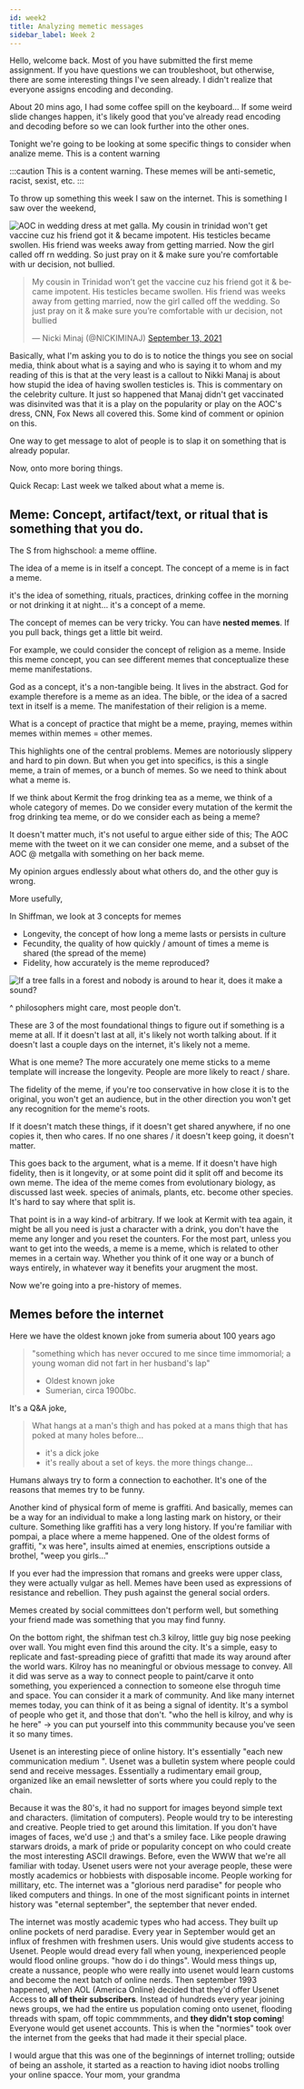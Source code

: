 ```yaml
---
id: week2
title: Analyzing memetic messages
sidebar_label: Week 2
---
```


Hello, welcome back. Most of you have submitted the first meme assignment. If you have questions we can troubleshoot, but otherwise, there are some interesting things I've seen already. I didn't realize that everyone assigns encoding and deconding.

About 20 mins ago, I had some coffee spill on the keyboard... If some weird slide changes happen, it's likely good that you've already read encoding and decoding before so we can look further into the other ones.

Tonight we're going to be looking at some specific things to consider when analize meme. This is a content warning

:::caution
This is a content warning. These memes will be anti-semetic, racist, sexist, etc.
:::

To throw up something this week I saw on the internet. This is something I saw over the weekend,

![AOC in wedding dress at met galla. My cousin in trinidad won't get vaccine cuz his friend got it & became impotent. His testicles became swollen. His friend was weeks away from getting married. Now the girl called off rn wedding. So just pray on it & make sure you're comfortable with ur decision, not bullied.](https://i.kym-cdn.com/photos/images/original/002/199/797/2ee.png)

<blockquote class="twitter-tweet" data-dnt="true" data-theme="dark">
  <p lang="en" dir="ltr">
    My cousin in Trinidad won’t get the vaccine cuz his friend got it &amp;
    became impotent. His testicles became swollen. His friend was weeks away
    from getting married, now the girl called off the wedding. So just pray on
    it &amp; make sure you’re comfortable with ur decision, not bullied
  </p>
  &mdash; Nicki Minaj (@NICKIMINAJ) <a href="https://twitter.com/NICKIMINAJ/status/1437532566945341441?ref_src=twsrc%5Etfw">September 13, 2021</a>
</blockquote>
<script
  async
  src="https://platform.twitter.com/widgets.js"
  charset="utf-8"
></script>

Basically, what I'm asking you to do is to notice the things you see on social media, think about what is a saying and who is saying it to whom and my reading of this is that at the very least is a callout to Nikki Manaj is about how stupid the idea of having swollen testicles is. This is commentary on the celebrity culture. It just so happened that Manaj didn't get vaccinated was disinvited was that it is a play on the popularity or play on the AOC's dress, CNN, Fox News all covered this. Some kind of comment or opinion on this.

One way to get message to alot of people is to slap it on something that is already popular.

Now, onto more boring things.

Quick Recap: Last week we talked about what a meme is.

## Meme: Concept, artifact/text, or ritual that is something that you do.

The S from highschool: a meme offline.

The idea of a meme is in itself a concept. The concept of a meme is in fact a meme.

it's the idea of something, rituals, practices, drinking coffee in the morning or not drinking it at night... it's a concept of a meme.

The concept of memes can be very tricky. You can have **nested memes**. If you pull back, things get a little bit weird.

For example, we could consider the concept of religion as a meme. Inside this meme concept, you can see different memes that conceptualize these meme manifestations.

God as a concept, it's a non-tangible being. It lives in the abstract. God for example therefore is a meme as an idea. The bible, or the idea of a sacred text in itself is a meme. The manifestation of their religion is a meme.

What is a concept of practice that might be a meme, praying, memes within memes within memes = other memes.

This highlights one of the central problems. Memes are notoriously slippery and hard to pin down. But when you get into specifics, is this a single meme, a train of memes, or a bunch of memes. So we need to think about what a meme is.

If we think about Kermit the frog drinking tea as a meme, we think of a whole category of memes. Do we consider every mutation of the kermit the frog drinking tea meme, or do we consider each as being a meme?

It doesn't matter much, it's not useful to argue either side of this; The AOC meme with the tweet on it we can consider one meme, and a subset of the AOC @ metgalla with something on her back meme.

My opinion argues endlessly about what others do, and the other guy is wrong.

More usefully,

In Shiffman, we look at 3 concepts for memes

- Longevity, the concept of how long a meme lasts or persists in culture
- Fecundity, the quality of how quickly / amount of times a meme is shared (the spread of the meme)
- Fidelity, how accurately is the meme reproduced?

![If a tree falls in a forest and nobody is around to hear it, does it make a sound?](https://www.contentmx.com/website2/wp-content/uploads/2017/05/Tree-falls-in-forest.jpg)

^ philosophers might care, most people don't.

These are 3 of the most foundational things to figure out if something is a meme at all. If it doesn't last at all, it's likely not worth talking about. If it doesn't last a couple days on the internet, it's likely not a meme.

What is one meme? The more accurately one meme sticks to a meme template will increase the longevity. People are more likely to react / share.

The fidelity of the meme, if you're too conservative in how close it is to the original, you won't get an audience, but in the other direction you won't get any recognition for the meme's roots.

If it doesn't match these things, if it doesn't get shared anywhere, if no one copies it, then who cares. If no one shares / it doesn't keep going, it doesn't matter.

This goes back to the argument, what is a meme. If it doesn't have high fidelity, then is it longevity, or at some point did it split off and become its own meme. The idea of the meme comes from evolutionary biology, as discussed last week. species of animals, plants, etc. become other species. It's hard to say where that split is.

That point is in a way kind-of arbitrary. If we look at Kermit with tea again, it might be all you need is just a character with a drink, you don't have the meme any longer and you reset the counters. For the most part, unless you want to get into the weeds, a meme is a meme, which is related to other memes in a certain way. Whether you think of it one way or a bunch of ways entirely, in whatever way it benefits your arugment the most.

Now we're going into a pre-history of memes.

## Memes before the internet

Here we have the oldest known joke from sumeria about 100 years ago

> "something which has never occured to me since time immomorial; a young woman did not fart in her husband's lap"
>
> - Oldest known joke
> - Sumerian, circa 1900bc.

It's a Q&A joke,

> What hangs at a man's thigh and has poked at a mans thigh that has poked at many holes before...
>
> - it's a dick joke
> - it's really about a set of keys. the more things change...

Humans always try to form a connection to eachother. It's one of the reasons that memes try to be funny.

Another kind of physical form of meme is graffiti. And basically, memes can be a way for an individual to make a long lasting mark on history, or their culture. Something like graffiti has a very long history. If you're familiar with pompai, a place where a meme happened. One of the oldest forms of graffiti, "x was here", insults aimed at enemies, enscriptions outside a brothel, "weep you girls..."

If you ever had the impression that romans and greeks were upper class, they were actually vulgar as hell. Memes have been used as expressions of resistance and rebellion. They push against the general social orders.

Memes created by social committees don't perform well, but something your friend made was something that you may find funny.

On the bottom right, the shifman test ch.3 kilroy, little guy big nose peeking over wall. You might even find this around the city. It's a simple, easy to replicate and fast-spreading piece of grafitti that made its way around after the world wars. Kilroy has no meaningful or obvious message to convey. All it did was serve as a way to connect people to paint/carve it onto something, you experienced a connection to someone else throguh time and space. You can consider it a mark of community. And like many internet memes today, you can think of it as being a signal of identity. It's a symbol of people who get it, and those that don't. "who the hell is kilroy, and why is he here" -> you can put yourself into this commmunity because you've seen it so many times.

Usenet is an interesting piece of online history. It's essentially "each new communication medium ". Usenet was a bulletin system where people could send and receive messages. Essentially a rudimentary email group, organized like an email newsletter of sorts where you could reply to the chain.

Because it was the 80's, it had no support for images beyond simple text and characters. (limitation of computers). People would try to be interesting and creative. People tried to get around this limitation. If you don't have images of faces, we'd use ;) and that's a smiley face. Like people drawing starwars droids, a mark of pride or popularity concept on who could create the most interesting ASCII drawings. Before, even the WWW that we're all familiar with today. Usenet users were not your average people, these were mostly academics or hobbiests with disposable income. People working for millitary, etc. The internet was a "glorious nerd paradise" for people who liked computers and things. In one of the most significant points in internet history was "eternal september", the september that never ended.

The internet was mostly academic types who had access. They built up online pockets of nerd paradise. Every year in September would get an influx of freshmen with freshmen users. Unis would give students access to Usenet. People would dread every fall when young, inexperienced people would flood online groups. "how do i do things". Would mess things up, create a nussance, people who were really into usenet would learn customs and become the next batch of online nerds. Then september 1993 happened, when AOL (America Online) decided that they'd offer Usenet Access to **all of their subscribers**. Instead of hundreds every year joining news groups, we had the entire us population coming onto usenet, flooding threads with spam, off topic commmments, and **they didn't stop coming**! Everyone would get usenet accounts. This is when the "normies" took over the internet from the geeks that had made it their special place.

I would argue that this was one of the beginnings of internet trolling; outside of being an asshole, it started as a reaction to having idiot noobs trolling your online spacce. Your mom, your grandma
